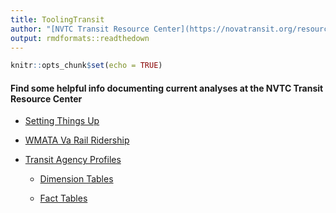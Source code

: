 ```yaml
---
title: ToolingTransit
author: "[NVTC Transit Resource Center](https://novatransit.org/resources/)"
output: rmdformats::readthedown
---
```


```r
knitr::opts_chunk$set(echo = TRUE)
```

#### Find some helpful info documenting current analyses at the NVTC Transit Resource Center


- [Setting Things Up](SettingThingsUp.html)

- [WMATA Va Rail Ridership](WMATA_VA_railriders.html)

- [Transit Agency Profiles](transitagencyprofiles.html)

  - [Dimension Tables](Profiles_DimTables.html)
  
  - [Fact Tables](Profiles_FactTables.html)
  

